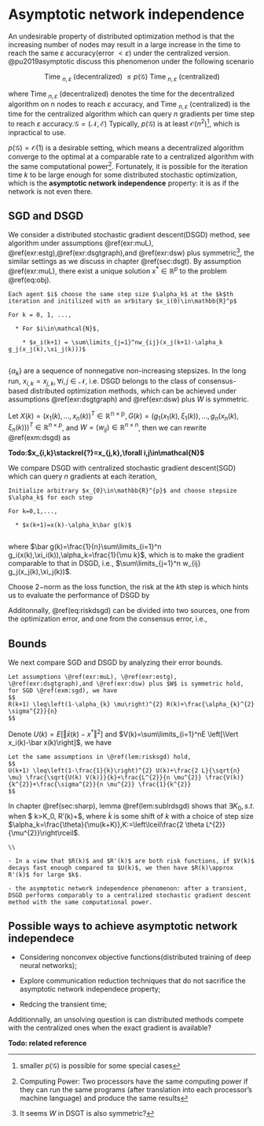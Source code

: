 # Asymptotic network independence{#sec:asynt}

An undesirable property of distributed optimization method is that the increasing number of nodes may result in a large increase in the time to reach the same $\varepsilon$ accuracy(error $<\varepsilon$) under the centralized version. @pu2019asymptotic discuss this phenomenon under the following scenario

$$
\text { Time }_{n, \varepsilon} \text { (decentralized) } \leq p(\mathcal{G}) \text { Time }_{n, \varepsilon} \text { (centralized) }
$$


where $\text { Time }_{n, \varepsilon} \text { (decentralized) }$ denotes the time for the decentralized algorithm on n nodes
to reach $\varepsilon$ accuracy, and $\text { Time }_{n, \varepsilon} \text { (centralized) }$ is the time for the centralized algorithm which can query $n$ gradients per time step to reach $\varepsilon$ accuracy.$\mathcal{G}=(\mathcal{N},\mathcal{E})$ Typically, $p(\mathcal{G})$ is at least $\mathcal{O}(n^2)$^[smaller $p(\mathcal{G})$ is possible for some special cases], which is inpractical to use. 


$p(\mathcal{G})=\mathcal{O}(1)$ is a desirable setting, which means a decentralized algorithm converge to the optimal at a comparable rate to a centralized algorithm with the same computational power^[Computing Power: Two processors have the same computing power if they can run the same programs (after translation into each processor's machine language) and produce the same results]. Fortunately, it is possible for the iteration time $k$ to be large enough for some distributed stochastic optimization, which is the **asymptotic network independence** property: it is as if the network is not even there. 

## SGD and DSGD 

We consider a distributed stochastic gradient descent(DSGD) method, see algorithm  under assumptions \@ref(exr:muL), \@ref(exr:estg),\@ref(exr:dsgtgraph),and \@ref(exr:dsw) plus symmetric^[It seems $W$ in DSGT is also symmetric?], the similar settings as we discuss in chapter \@ref(sec:dsgt). By assumption \@ref(exr:muL), there exist a unique solution $x^*\in\mathbb{R}^p$ to the problem \@ref(eq:obj).



```example
Each agent $i$ choose the same step size $\alpha_k$ at the $k$th iteration and initilized with an arbitary $x_i(0)\in\mathbb{R}^p$

For k = 0, 1, ...,

  * For $i\in\mathcal{N}$, 
  
    * $x_i(k+1) = \sum\limits_{j=1}^nw_{ij}(x_j(k+1)-\alpha_k g_j(x_j(k),\xi_j(k)))$ 
  
```
$\{\alpha_k\}$ are a sequence of nonnegative non-increasing stepsizes. In the long run, $x_{i,k}=x_{j,k},\forall i,j\in\mathcal{N}$, i.e. DSGD belongs to the class of consensus-based distributed optimization methods, which can be achieved under assumptions \@ref(exr:dsgtgraph) and \@ref(exr:dsw) plus $W$ is symmetric. 

Let $X(k)=(x_1(k),...,x_n(k))^T\in\mathbb{R^{n\times p}}, G(k)=(g_1(x_1(k),\xi_1(k)),...,g_n(x_n(k),\xi_n(k)))^T\in\mathbb{R}^{n\times p}$, and $W=(w_{ij})\in\mathbb{R}^{n\times n}$, then we can rewrite \@ref(exm:dsgd) as 
\begin{equation}
X(k+1)=W(X(k)-\alpha_kG(k))
(\#eq:dsgdc)
\end{equation}

__Todo:$x_{i,k}\stackrel{?}=x_{j,k},\forall i,j\in\mathcal{N}$__ 

We compare DSGD with centralized stochastic gradient descent(SGD) which can query $n$ gradients at each iteration, 

```example
Initialize arbitrary $x_{0}\in\mathbb{R}^{p}$ and choose stepsize $\alpha_k$ for each step

For k=0,1,...,

  * $x(k+1)=x(k)-\alpha_k\bar g(k)$
  
```

where $\bar g(k)=\frac{1}{n}\sum\limits_{i=1}^n g_i(x(k),\xi_i(k)),\alpha_k=\frac{1}{\mu k}$, which is to make the gradient comparable to that in DSGD, i.e., $\sum\limits_{j=1}^n w_{ij} g_j(x_j(k),\xi_j(k))$. 

Choose $2-$norm as the loss function, the risk at the $k$th step is 
\begin{equation}
R(k)=E  \left[\Vert x(k)-x^*\Vert^2\right]=\frac{1}{n}\sum\limits_{i=1}^nE  \left[\Vert x(k)-x^*\Vert^2\right]
(\#eq:risksgd)
\end{equation} 
which hints us to evaluate the performance of DSGD by 
\begin{equation}
R'(k)=\frac{1}{n}\sum\limits_{i=1}^n E\left[\Vert x_i(k)-x^*\Vert^2\right]
(\#eq:riskdsgd)
\end{equation}

Additonnally, \@ref(eq:riskdsgd) can be divided into two sources, one from the optimization error, and one from the consensus error, i.e.,
\begin{equation}
R'(K)=\underbrace{E  \left[\Vert \bar x(k)-x^*\Vert^2\right]}_{\text{expected optimization error}} + 
\underbrace{\frac{1}{n}\sum_{i=1}^nE  \left[\Vert  x_i(k)-\bar x(k)^*\Vert^2\right]}_{\text{expected consensus error}}
(\#eq:drdsgd)
\end{equation}

## Bounds

We next compare SGD and DSGD by analyzing their error bounds.

```lemma
Let assumptions \@ref(exr:muL), \@ref(exr:estg), \@ref(exr:dsgtgraph),and \@ref(exr:dsw) plus $W$ is symmetric hold, for SGD \@ref(exm:sgd), we have
$$
R(k+1) \leq\left(1-\alpha_{k} \mu\right)^{2} R(k)+\frac{\alpha_{k}^{2} \sigma^{2}}{n}
$$
```

Denote $U(k)=E  \left[\Vert \bar x(k)-x^*\Vert^2\right]$ and $V(k)=\sum\limits_{i=1}^nE  \left[\Vert x_i(k)-\bar x(k)\right]$, we have 

```lemma
Let the same assumptions in \@ref(lem:risksgd) hold, 
$$
U(k+1) \leq\left(1-\frac{1}{k}\right)^{2} U(k)+\frac{2 L}{\sqrt{n} \mu} \frac{\sqrt{U(k) V(k)}}{k}+\frac{L^{2}}{n \mu^{2}} \frac{V(k)}{k^{2}}+\frac{\sigma^{2}}{n \mu^{2}} \frac{1}{k^{2}}
$$
```

In chapter \@ref(sec:sharp), lemma \@ref(lem:sublrdsgd) shows that $\exists K_0, s.t.$ when $ k>K_0, R'(k)\leq \frac{\hat W}{\tilde k}+\frac{\hat V}{\tilde k^2}$, where $\tilde k$ is some shift of $k$ with a choice of step size $\alpha_k=\frac{\theta}{\mu(k+K)},K:=\left\lceil\frac{2 \theta L^{2}}{\mu^{2}}\right\rceil$.

```remark
\\

- In a view that $R(k)$ and $R'(k)$ are both risk functions, if $V(k)$ decays fast enough compared to $U(k)$, we then have $R(k)\approx R'(k)$ for large $k$.

- the asymptotic network independence phenomenon: after a transient, DSGD performs comparably to a centralized stochastic gradient descent method with the same computational power.

```


## Possible ways to achieve asymptotic network independece

- Considering nonconvex objective functions(distributed training of deep neural networks);

- Explore communication reduction techniques that do not sacrifice the asymptotic network independece property;

- Redcing the transient time;

Additionnally, an unsolving question is can distributed methods compete with the centralized ones when the exact gradient is available?

__Todo: related reference__

